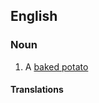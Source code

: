 ==English==

===Noun===
{{en-noun|sg=[[jacket]] [[potato]]|es}}

# A [[baked potato]]

====Translations====
{{trans-see|a baked potato|baked potato}}